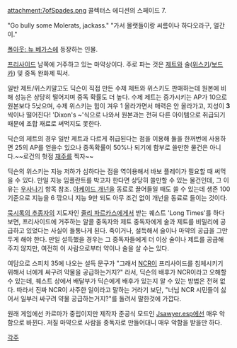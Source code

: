 attachment:7ofSpades.png
콜렉터스 에디션의 스페이드 7.

"Go bully some Molerats, jackass."
"가서 몰랫들이랑 씨름이나 하다오라구, 얼간이."

[[폴아웃: 뉴 베가스]]에 등장하는 인물.

[[프리사이드]] 남쪽에 거주하고 있는 마약상이다. 주로 파는 것은 [[제트]]와 술([[위스키]]/[[보드카]]) 및 중독 완화제 픽서.

일반 제트/위스키말고도 딕슨이 직접 만든 수제 제트와 위스키도 판매하는데 원본에 비해 성능은 상당히 떨어지며 중독 확률도 더 높다. 수제 제트는 증가시키는 AP가 10으로 원본보다 5낮으며, 수제 위스키는 힘이 겨우 1 올라가면서 매력은 안 올라가고, 지성이 '''3'''씩이나 떨어진다! 'Dixon's ~'식으로 나와서 원본과는 전혀 다른 아이템으로 취급되기 때문에 조합 재료로 써먹지도 못한다.

딕슨의 제트의 경우 일반 제트과 다르게 취급된다는 점을 이용해 둘을 한꺼번에 사용하면 25의 AP를 얻을수 있으나 중독확률이 50%나 되기에 함부로 쓸만한 물건은 아니다.~~로건의 헛점 [[재주]]를 찍자~~

딕슨의 위스키는 지능 저하가 심하다는 점을 역이용해서 바보 플레이가 필요할 때 써먹을 수 있다. 만일 지능 임플란트를 박고자 한다면 상당히 쓸만할 수 있는 물건인데, 그 이유는 [[우사나기]] 항목 참조. [[아케이드 개넌]]을 동료로 끌어들일 때도 쓸 수 있는데 생존 100 기준으로 지능을 6 깎으니 지능 9만 되도 아무 조건 없이 개넌을 동료로 들이는 것이다.

[[묵시록의 추종자]]의 지도자인 [[줄리 파르카스]]에게서 받는 퀘스트 'Long Times'를 하다 보면, 프리사이드에 거주하는 알콜 중독자와 제트 중독자에게 술과 제트를 비밀리에 공급하고 있었다는 사실이 들통나게 된다. 죽이거나, 설득해서 술이나 마약의 공급을 그만두게 해야 한다. 만일 설득했을 경우는 그 중독자들에게 더 이상 술이나 제트를 공급해 주지 않지만, 여전히 이 사람으로부터 약이나 술을 살 수는 있다.

여담으로 스피치 35에 나오는 설득 문구가 "그래서 [[NCR]]이 프리사이드를 침체시키기 위해서 너에게 싸구려 약물을 공급하는거지?" 라서, 딕슨의 배후가 NCR이라고 오해할 수 있는데, 퀘스트 상에서 배달부가 딕슨에게 배후가 있는지 알 수 있는 방법은 전혀 없다. 따라서 진짜 NCR이 사주한 일이라고 말하는 거라기 보단, "너님 NCR 시민들이 싫어서 일부러 싸구려 약물 공급하는거지?"를 돌려서 말한것에 가깝다.

원래 게임에선 카르마가 중립이지만 제작자 준공식 모드인 [[Jsawyer.esp]]에선 매우 악함으로 바뀐다. 저질 마약으로 사람을 중독자로 만들어대니 매우 악함을 받을만 하다.

[[각주]]
